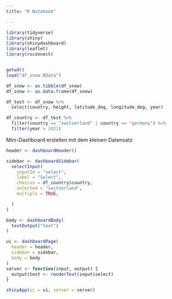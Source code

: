 ```yaml
---
title: "R Notebook"

---
```


```r
library(tidyverse)
library(shiny)
library(shinydashboard)
library(leaflet)
library(rsconnect)


getwd()
load("df_snow.RData")

df_snow <- as.tibble(df_snow)
df_snow <- as.data.frame(df_snow)

df_test <- df_snow %>% 
  select(country, height, latitude_deg, longitude_deg, year)

df_country <- df_test %>% 
  filter(country == "switzerland" | country == "germany") %>% 
  filter(year > 2021)
```

Mini-Dashboard erstellen mit dem kleinen Datensatz
```r
header <- dashboardHeader()

sidebar <- dashboardSidebar(
  selectInput(
    inputId = "select",
    label = "Select",
    choices = df_country$country, 
    selected = "switzerland",
    multiple = TRUE,

  )
)

body <- dashboardBody(
  textOutput("text")
)

ui <- dashboardPage(
  header = header,
  sidebar = sidebar,
  body = body
)
server <- function(input, output) {
  output$text <- renderText(input$select)
}

shinyApp(ui = ui, server = server)
```
